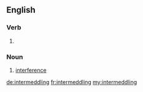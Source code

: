 ==English==

===Verb===
{{head|en}}

# {{present participle of|intermeddle}}

===Noun===
{{en-noun}}

# [[interference]]

[[de:intermeddling]]
[[fr:intermeddling]]
[[my:intermeddling]]